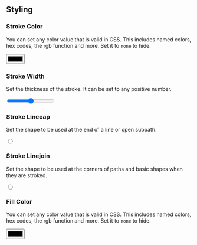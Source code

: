 
## Styling

### Stroke Color

You can set any color value that is valid in CSS. This includes named colors, hex codes, the rgb function and more. Set it to `none` to hide.

<InputWrapper>
  <Input client:only="react" feature="style" property="stroke" type="color" />
</InputWrapper>

### Stroke Width

Set the thickness of the stroke. It can be set to any positive number.

<InputWrapper>
  <Input
    client:only="react"
    feature="style"
    property="strokeWidth"
    type="range"
  />
</InputWrapper>

### Stroke Linecap

Set the shape to be used at the end of a line or open subpath.

<InputWrapper>
  <Input
    client:only="react"
    feature="style"
    property="strokeLinecap"
    type="radio"
    options={["butt", "round", "square"]}
  />
</InputWrapper>

### Stroke Linejoin

Set the shape to be used at the corners of paths and basic shapes when they are stroked.

<InputWrapper>
  <Input
    client:only="react"
    feature="style"
    property="strokeLinejoin"
    type="radio"
    options={["miter", "round", "bevel"]}
  />
</InputWrapper>

### Fill Color

You can set any color value that is valid in CSS. This includes named colors, hex codes, the rgb function and more. Set it to `none` to hide.

<InputWrapper>
  <Input client:only="react" feature="style" property="fill" type="color" />
</InputWrapper>
